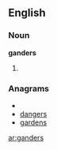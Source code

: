 ==English==

===Noun===
'''ganders'''

# {{plural of|[[gander]]}}

===Anagrams===
* {{alphagram|adegnrs}}
* [[dangers#English|dangers]]
* [[gardens#English|gardens]]

[[ar:ganders]]